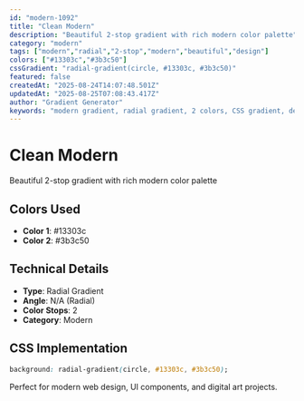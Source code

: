 ```yaml
---
id: "modern-1092"
title: "Clean Modern"
description: "Beautiful 2-stop gradient with rich modern color palette"
category: "modern"
tags: ["modern","radial","2-stop","modern","beautiful","design"]
colors: ["#13303c","#3b3c50"]
cssGradient: "radial-gradient(circle, #13303c, #3b3c50)"
featured: false
createdAt: "2025-08-24T14:07:48.501Z"
updatedAt: "2025-08-25T07:08:43.417Z"
author: "Gradient Generator"
keywords: "modern gradient, radial gradient, 2 colors, CSS gradient, design, #13303c, #3b3c50"
---
```


# Clean Modern

Beautiful 2-stop gradient with rich modern color palette

## Colors Used
- **Color 1**: #13303c
- **Color 2**: #3b3c50

## Technical Details
- **Type**: Radial Gradient
- **Angle**: N/A (Radial)
- **Color Stops**: 2
- **Category**: Modern

## CSS Implementation
```css
background: radial-gradient(circle, #13303c, #3b3c50);
```

Perfect for modern web design, UI components, and digital art projects.
